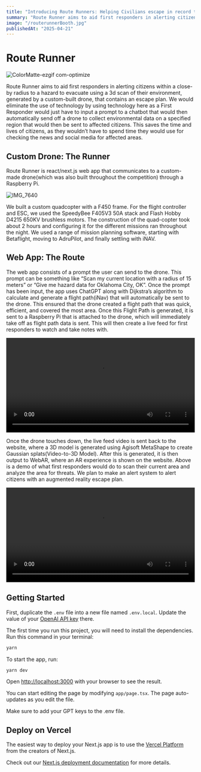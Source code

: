 ```yaml
---
title: "Introducing Route Runners: Helping Civilians escape in record times"
summary: "Route Runner aims to aid first responders in alerting citizens within a close-by radius to a hazard to evacuate using a 3d scan of their environment, generated by a custom-built drone, that contains an escape plan. We would eliminate the use of technology by using technology here as a First Responder would just have to input a prompt to a chatbot that would then automatically send off a drone to collect environmental data on a specified region that would then be sent to affected citizens. This saves the time and lives of citizens, as they wouldn’t have to spend time they would use for checking the news and social media for affected areas."
image: "/routerunnerBooth.jpg"
publishedAt: "2025-04-21"
---
```


# Route Runner

![ColorMatte-ezgif com-optimize](https://github.com/user-attachments/assets/92d23987-5a3e-4fc2-982a-13eb82bf0753)

Route Runner aims to aid first responders in alerting citizens within a close-by radius to a hazard to evacuate using a 3d scan of their environment, generated by a custom-built drone, that contains an escape plan. We would eliminate the use of technology by using technology here as a First Responder would just have to input a prompt to a chatbot that would then automatically send off a drone to collect environmental data on a specified region that would then be sent to affected citizens. This saves the time and lives of citizens, as they wouldn’t have to spend time they would use for checking the news and social media for affected areas.

## Custom Drone: The Runner

Route Runner is react/next.js web app that communicates to a custom-made drone(which was also built throughout the competition) through a Raspberry Pi.

![IMG_7640](https://github.com/user-attachments/assets/ceed4e66-1894-4110-a4ac-24b22bdd0d95)

We built a custom quadcopter with a F450 frame. For the flight controller and ESC, we used the SpeedyBee F405V3 50A stack and Flash Hobby D4215 650KV brushless motors. The construction of the quad-copter took about 2 hours and configuring it for the different missions ran throughout the night. We used a range of mission planning software, starting with Betaflight, moving to AdruPilot, and finally settling with iNAV.

## Web App: The Route

The web app consists of a prompt the user can send to the drone. This prompt can be something like “Scan my current location with a radius of 15 meters” or “Give me hazard data for Oklahoma City, OK”. Once the prompt has been input, the app uses ChatGPT along with Dijkstra’s algorithm to calculate and generate a flight path(iNav) that will automatically be sent to the drone. This ensured that the drone created a flight path that was quick, efficient, and covered the most area. Once this Flight Path is generated, it is sent to a Raspberry Pi that is attached to the drone, which will immediately take off as flight path data is sent. This will then create a live feed for first responders to watch and take notes with.

<video controls width="100%">
  <source src="/RouteRunnersFeatureReel.mp4" type="video/mp4" />
  Your browser does not support the video tag.
</video>

Once the drone touches down, the live feed video is sent back to the website, where a 3D model is generated using Agisoft MetaShape to create Gaussian splats(Video-to-3D Model). After this is generated, it is then output to WebAR, where an AR experience is shown on the website. Above is a demo of what first responders would do to scan their current area and analyze the area for threats. We plan to make an alert system to alert citizens with an augmented reality escape plan.

<video controls width="100%">
  <source src="/RouteRunnersWalkthrough.mp4" type="video/mp4" />
  Your browser does not support the video tag.
</video>

## Getting Started

First, duplicate the `.env` file into a new file named `.env.local`. Update the value of your [OpenAI API key](https://platform.openai.com/api-keys) there.

The first time you run this project, you will need to install the dependencies. Run this command in your terminal:

```bash
yarn
```

To start the app, run:

```bash
yarn dev
```

Open [http://localhost:3000](http://localhost:3000) with your browser to see the result.

You can start editing the page by modifying `app/page.tsx`. The page auto-updates as you edit the file.

Make sure to add your GPT keys to the .env file.

## Deploy on Vercel

The easiest way to deploy your Next.js app is to use the [Vercel Platform](https://vercel.com/new?utm_medium=default-template&filter=next.js&utm_source=create-next-app&utm_campaign=create-next-app-readme) from the creators of Next.js.

Check out our [Next.js deployment documentation](https://nextjs.org/docs/deployment) for more details.
